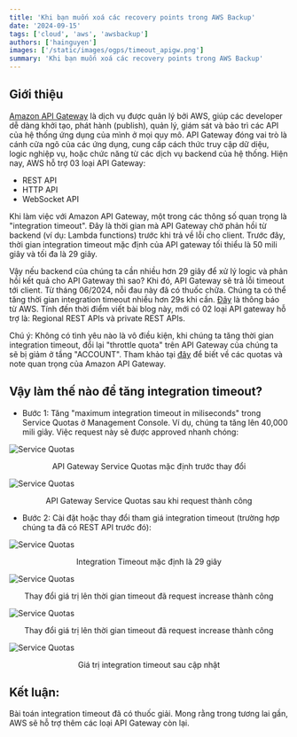 ```yaml
---
title: 'Khi bạn muốn xoá các recovery points trong AWS Backup'
date: '2024-09-15'
tags: ['cloud', 'aws', 'awsbackup']
authors: ['hainguyen']
images: ['/static/images/ogps/timeout_apigw.png']
summary: 'Khi bạn muốn xoá các recovery points trong AWS Backup'
---
```


## Giới thiệu

[Amazon API Gateway](https://aws.amazon.com/vi/api-gateway/#:~:text=Amazon%20API%20Gateway%20l%C3%A0%20d%E1%BB%8Bch,d%E1%BB%8Bch%20v%E1%BB%A5%20backend%20c%E1%BB%A7a%20b%E1%BA%A1n.) là dịch vụ được quản lý bởi AWS, giúp các developer dễ dàng khởi tạo, phát hành (publish), quản lý, giám sát và bảo trì các API của hệ thống ứng dụng của mình ở mọi quy mô. API Gateway đóng vai trò là cánh cửa ngõ của các ứng dụng, cung cấp cách thức truy cập dữ diệu, logic nghiệp vụ, hoặc chức năng từ các dịch vụ backend của hệ thống. Hiện nay, AWS hỗ trợ 03 loại API Gateway:

- REST API
- HTTP API
- WebSocket API

Khi làm việc với Amazon API Gateway, một trong các thông số quan trọng là "integration timeout". Đây là thời gian mà API Gateway chờ phản hồi từ backend (ví dụ: Lambda functions) trước khi trả về lỗi cho client. Trước đây, thời gian integration timeout mặc định của API gateway tối thiểu là 50 mili giây và tối đa là 29 giây.

Vậy nếu backend của chúng ta cần nhiều hơn 29 giây để xử lý logic và phản hồi kết quả cho API Gateway thì sao? Khi đó, API Gateway sẽ trả lỗi timeout tới client. Từ tháng 06/2024, nỗi đau này đã có thuốc chữa. Chúng ta có thể tăng thời gian integration timeout nhiều hơn 29s khi cần. [Đây](https://aws.amazon.com/about-aws/whats-new/2024/06/amazon-api-gateway-integration-timeout-limit-29-seconds/) là thông báo từ AWS. Tính đến thời điểm viết bài blog này, mới có 02 loại API gateway hỗ trợ là: Regional REST APIs và private REST APIs.

Chú ý: Không có tình yêu nào là vô điều kiện, khi chúng ta tăng thời gian integration timeout, đổi lại "throttle quota" trên API Gateway của chúng ta sẽ bị giảm ở tầng "ACCOUNT". Tham khảo tại [đây](https://docs.aws.amazon.com/apigateway/latest/developerguide/limits.html) để biết về các quotas và note quan trọng của Amazon API Gateway.

## Vậy làm thế nào để tăng integration timeout?

- Bước 1: Tăng "maximum integration timeout in miliseconds" trong Service Quotas ở Management Console. Ví dụ, chúng ta tăng lên 40,000 mili giây. Việc request này sẽ được approved nhanh chóng:

![Service Quotas](/static/images/assets/api_gateway_service_quotas.png)

<center> API Gateway Service Quotas mặc định trước thay đổi </center>

![Service Quotas](/static/images/assets/service_quotas_after_request.png)

<center> API Gateway Service Quotas sau khi request thành công </center>

- Bước 2: Cài đặt hoặc thay đổi tham giá integration timeout (trường hợp chúng ta đã có REST API trước đó):

![Service Quotas](/static/images/assets/api_gateway_integration_integration_timeout.png)

<center> Integration Timeout mặc định là 29 giây </center>

![Service Quotas](/static/images/assets/api_gateway_integration_timeout_update.png)

<center> Thay đổi giá trị lên thời gian timeout đã request increase thành công </center>

![Service Quotas](/static/images/assets/api_gateway_integration_timeout_update.png)

<center> Thay đổi giá trị lên thời gian timeout đã request increase thành công </center>

![Service Quotas](/static/images/assets/api_gateway_integration_timeout_successful_update.png)

<center> Giá trị integration timeout sau cập nhật </center>

## Kết luận:

Bài toán integration timeout đã có thuốc giải. Mong rằng trong tương lai gần, AWS sẽ hỗ trợ thêm các loại API Gateway còn lại.
